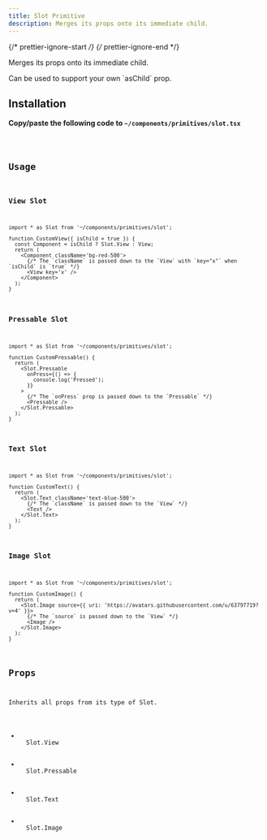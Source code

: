 ```yaml
---
title: Slot Primitive
description: Merges its props onto its immediate child.
---
```


{/* prettier-ignore-start */}
{/* prettier-ignore-end */}


Merges its props onto its immediate child.

<Aside type='tip'>Can be used to support your own `asChild` prop.</Aside>

## Installation

**Copy/paste the following code to `~/components/primitives/slot.tsx`**

<Code code={importedCode} lang='tsx' title='~/components/primitives/slot.tsx' />

## Usage

### View Slot

```tsx
import * as Slot from '~/components/primitives/slot';

function CustomView({ isChild = true }) {
  const Component = isChild ? Slot.View : View;
  return (
    <Component className='bg-red-500'>
      {/* The `className` is passed down to the `View` with `key="x"` when `isChild` is `true` */}
      <View key='x' />
    </Component>
  );
}
```

### Pressable Slot

```tsx
import * as Slot from '~/components/primitives/slot';

function CustomPressable() {
  return (
    <Slot.Pressable
      onPress={() => {
        console.log('Pressed');
      }}
    >
      {/* The `onPress` prop is passed down to the `Pressable` */}
      <Pressable />
    </Slot.Pressable>
  );
}
```

### Text Slot

```tsx
import * as Slot from '~/components/primitives/slot';

function CustomText() {
  return (
    <Slot.Text className='text-blue-500'>
      {/* The `className` is passed down to the `View` */}
      <Text />
    </Slot.Text>
  );
}
```

### Image Slot

```tsx
import * as Slot from '~/components/primitives/slot';

function CustomImage() {
  return (
    <Slot.Image source={{ uri: 'https://avatars.githubusercontent.com/u/63797719?v=4' }}>
      {/* The `source` is passed down to the `View` */}
      <Image />
    </Slot.Image>
  );
}
```

## Props

Inherits all props from its type of Slot.

- <LinkButton href='https://reactnative.dev/docs/view#props' target='_blank'>
    Slot.View
  </LinkButton>
- <LinkButton href='https://reactnative.dev/docs/pressable#props' target='_blank'>
    Slot.Pressable
  </LinkButton>
- <LinkButton href='https://reactnative.dev/docs/text#props' target='_blank'>
    Slot.Text
  </LinkButton>
- <LinkButton href='https://reactnative.dev/docs/image' target='_blank'>
    Slot.Image
  </LinkButton>
